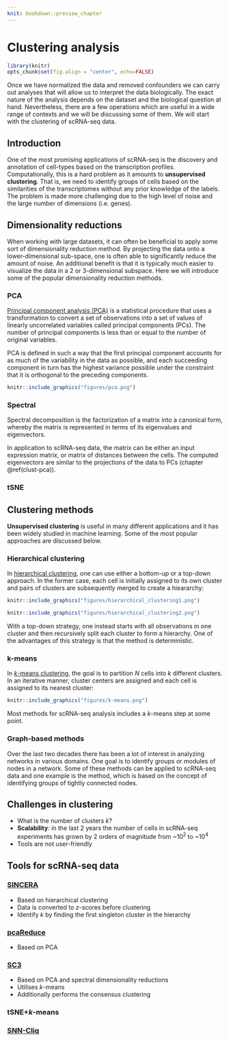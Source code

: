 ```yaml
---
knit: bookdown::preview_chapter
---
```


# Clustering analysis

```r
library(knitr)
opts_chunk$set(fig.align = "center", echo=FALSE)
```

Once we have normalized the data and removed confounders we can carry out analyses that will allow us to interpret the data biologically. The exact nature of the analysis depends on the dataset and the biological question at hand. Nevertheless, there are a few operations which are useful in a wide range of contexts and we will be discussing some of them. We will start with the clustering of scRNA-seq data.

## Introduction

One of the most promising applications of scRNA-seq is the discovery
and annotation of cell-types based on the transcription
profiles. Computationally, this is a hard problem as it amounts to
__unsupervised clustering__. That is, we need to identify groups of
cells based on the similarities of the transcriptomes without any
prior knowledge of the labels. The problem is made more challenging
due to the high level of noise and the large number of dimensions
(i.e. genes). 

## Dimensionality reductions

When working with large datasets, it can often be beneficial to apply
some sort of dimensionality reduction method. By projecting
the data onto a lower-dimensional sub-space, one is often able to
significantly reduce the amount of noise. An additional benefit is
that it is typically much easier to visualize the data in a 2 or
3-dimensional subspace. Here we will introduce some of the popular dimensionality reduction methods.

### PCA {#clust-pca}

[Principal component analysis (PCA)](https://en.wikipedia.org/wiki/Principal_component_analysis) is a statistical procedure that uses a transformation to convert a set of observations into a set of values of linearly uncorrelated variables called principal components (PCs). The number of principal components is less than or equal to the number of original variables.

PCA is defined in such a way that the first principal component accounts for as much of the variability in the data as possible, and each succeeding component in turn has the highest variance possible under the constraint that it is orthogonal to the preceding components.

```r
knitr::include_graphics("figures/pca.png")
```

### Spectral

Spectral decomposition is the factorization of a matrix into a canonical form, whereby the matrix is represented in terms of its eigenvalues and eigenvectors.

In application to scRNA-seq data, the matrix can be either an input expression matrix, or matrix of distances between the cells. The computed eigenvectors are similar to the projections of the data to PCs (chapter \@ref(clust-pca)).

### tSNE

## Clustering methods

__Unsupervised clustering__ is useful in many different applications and
it has been widely studied in machine learning. Some of the most
popular approaches are discussed below.

### Hierarchical clustering

In [hierarchical clustering](https://en.wikipedia.org/wiki/Hierarchical_clustering), one can use either a bottom-up or a
top-down approach. In the former case, each cell is initially assigned to
its own cluster and pairs of clusters are subsequently merged to
create a hieararchy:

```r
knitr::include_graphics("figures/hierarchical_clustering1.png")
```

```r
knitr::include_graphics("figures/hierarchical_clustering2.png")
```

With a top-down strategy, one instead starts with
all observations in one cluster and then recursively split each
cluster to form a hierarchy. One of the
advantages of this strategy is that the method is deterministic.

### k-means

In [_k_-means clustering](https://en.wikipedia.org/wiki/K-means_clustering), the goal is to partition _N_ cells into _k_
different clusters. In an iterative manner, cluster centers are
assigned and each cell is assigned to its nearest cluster:

```r
knitr::include_graphics("figures/k-means.png")
```

Most methods for scRNA-seq analysis includes a _k_-means step at some point.

### Graph-based methods

Over the last two decades there has been a lot of interest in
analyzing networks in various domains. One goal is to identify groups
or modules of nodes in a network. Some of these methods can be applied
to scRNA-seq data and one example is the  method, which is based
on the concept of identifying groups of tightly connected nodes.

## Challenges in clustering

* What is the number of clusters _k_?
* __Scalability__: in the last 2 years the number of cells in scRNA-seq experiments has grown by 2 orders of magnitude from ~$10^2$ to ~$10^4$
* Tools are not user-friendly

## Tools for scRNA-seq data

### [SINCERA](https://research.cchmc.org/pbge/sincera.html)

* Based on hierarchical clustering
* Data is converted to _z_-scores before clustering
* Identify _k_ by finding the first singleton cluster in the hierarchy

### [pcaReduce](https://github.com/JustinaZ/pcaReduce)

* Based on PCA

### [SC3](http://bioconductor.org/packages/SC3/)

* Based on PCA and spectral dimensionality reductions
* Utilises _k_-means
* Additionally performs the consensus clustering

### tSNE+_k_-means

### [SNN-Cliq](http://bioinfo.uncc.edu/SNNCliq/)
